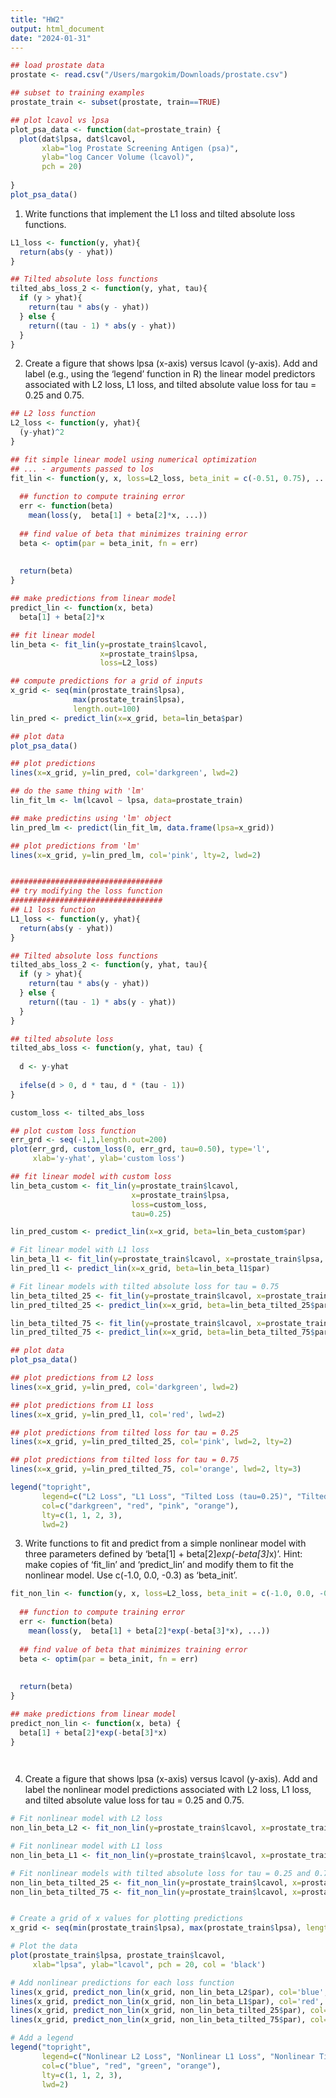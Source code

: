```yaml
---
title: "HW2"
output: html_document
date: "2024-01-31"
---
```


```r
## load prostate data
prostate <- read.csv("/Users/margokim/Downloads/prostate.csv")

## subset to training examples
prostate_train <- subset(prostate, train==TRUE)

## plot lcavol vs lpsa
plot_psa_data <- function(dat=prostate_train) {
  plot(dat$lpsa, dat$lcavol,
       xlab="log Prostate Screening Antigen (psa)",
       ylab="log Cancer Volume (lcavol)",
       pch = 20)
  
}
plot_psa_data() 
```


1. Write functions that implement the L1 loss and tilted absolute loss functions.

```r
L1_loss <- function(y, yhat){
  return(abs(y - yhat))
}

## Tilted absolute loss functions
tilted_abs_loss_2 <- function(y, yhat, tau){
  if (y > yhat){
    return(tau * abs(y - yhat))
  } else {
    return((tau - 1) * abs(y - yhat))
  }
}
```


2. Create a figure that shows lpsa (x-axis) versus lcavol (y-axis). Add and label (e.g., using the 'legend' function in R) the linear model predictors associated with L2 loss, L1 loss, and tilted absolute value loss for tau = 0.25 and 0.75.

```r

## L2 loss function
L2_loss <- function(y, yhat){
  (y-yhat)^2 
}

## fit simple linear model using numerical optimization
## ... - arguments passed to los
fit_lin <- function(y, x, loss=L2_loss, beta_init = c(-0.51, 0.75), ...) {
  
  ## function to compute training error
  err <- function(beta)
    mean(loss(y,  beta[1] + beta[2]*x, ...))
  
  ## find value of beta that minimizes training error
  beta <- optim(par = beta_init, fn = err)
  
  
  return(beta)
}

## make predictions from linear model
predict_lin <- function(x, beta)
  beta[1] + beta[2]*x

## fit linear model
lin_beta <- fit_lin(y=prostate_train$lcavol,
                    x=prostate_train$lpsa,
                    loss=L2_loss)

## compute predictions for a grid of inputs
x_grid <- seq(min(prostate_train$lpsa),
              max(prostate_train$lpsa),
              length.out=100)
lin_pred <- predict_lin(x=x_grid, beta=lin_beta$par)

## plot data
plot_psa_data()

## plot predictions
lines(x=x_grid, y=lin_pred, col='darkgreen', lwd=2)

## do the same thing with 'lm'
lin_fit_lm <- lm(lcavol ~ lpsa, data=prostate_train)

## make predictins using 'lm' object
lin_pred_lm <- predict(lin_fit_lm, data.frame(lpsa=x_grid))

## plot predictions from 'lm'
lines(x=x_grid, y=lin_pred_lm, col='pink', lty=2, lwd=2)


##################################
## try modifying the loss function
##################################
## L1 loss function
L1_loss <- function(y, yhat){
  return(abs(y - yhat))
}

## Tilted absolute loss functions
tilted_abs_loss_2 <- function(y, yhat, tau){
  if (y > yhat){
    return(tau * abs(y - yhat))
  } else {
    return((tau - 1) * abs(y - yhat))
  }
}

## tilted absolute loss
tilted_abs_loss <- function(y, yhat, tau) {
  
  d <- y-yhat
  
  ifelse(d > 0, d * tau, d * (tau - 1))
}

custom_loss <- tilted_abs_loss

## plot custom loss function
err_grd <- seq(-1,1,length.out=200)
plot(err_grd, custom_loss(0, err_grd, tau=0.50), type='l',
     xlab='y-yhat', ylab='custom loss')

## fit linear model with custom loss
lin_beta_custom <- fit_lin(y=prostate_train$lcavol,
                           x=prostate_train$lpsa,
                           loss=custom_loss,
                           tau=0.25)

lin_pred_custom <- predict_lin(x=x_grid, beta=lin_beta_custom$par)

# Fit linear model with L1 loss
lin_beta_l1 <- fit_lin(y=prostate_train$lcavol, x=prostate_train$lpsa, loss=L1_loss)
lin_pred_l1 <- predict_lin(x=x_grid, beta=lin_beta_l1$par)

# Fit linear models with tilted absolute loss for tau = 0.75
lin_beta_tilted_25 <- fit_lin(y=prostate_train$lcavol, x=prostate_train$lpsa, loss=tilted_abs_loss, tau=0.25)
lin_pred_tilted_25 <- predict_lin(x=x_grid, beta=lin_beta_tilted_25$par)

lin_beta_tilted_75 <- fit_lin(y=prostate_train$lcavol, x=prostate_train$lpsa, loss=tilted_abs_loss, tau=0.75)
lin_pred_tilted_75 <- predict_lin(x=x_grid, beta=lin_beta_tilted_75$par)

## plot data
plot_psa_data()

## plot predictions from L2 loss
lines(x=x_grid, y=lin_pred, col='darkgreen', lwd=2)

## plot predictions from L1 loss
lines(x=x_grid, y=lin_pred_l1, col='red', lwd=2)

## plot predictions from tilted loss for tau = 0.25
lines(x=x_grid, y=lin_pred_tilted_25, col='pink', lwd=2, lty=2)

## plot predictions from tilted loss for tau = 0.75
lines(x=x_grid, y=lin_pred_tilted_75, col='orange', lwd=2, lty=3)

legend("topright", 
       legend=c("L2 Loss", "L1 Loss", "Tilted Loss (tau=0.25)", "Tilted Loss (tau=0.75)"),
       col=c("darkgreen", "red", "pink", "orange"), 
       lty=c(1, 1, 2, 3), 
       lwd=2)


```

3. Write functions to fit and predict from a simple nonlinear model with three parameters defined by 'beta[1] + beta[2]*exp(-beta[3]*x)'. Hint: make copies of 'fit_lin' and 'predict_lin' and modify them to fit the nonlinear model. Use c(-1.0, 0.0, -0.3) as 'beta_init'.


```r
fit_non_lin <- function(y, x, loss=L2_loss, beta_init = c(-1.0, 0.0, -0.3), ...) {
  
  ## function to compute training error
  err <- function(beta)
    mean(loss(y,  beta[1] + beta[2]*exp(-beta[3]*x), ...))
  
  ## find value of beta that minimizes training error
  beta <- optim(par = beta_init, fn = err)
  
  
  return(beta)
}

## make predictions from linear model
predict_non_lin <- function(x, beta) {
  beta[1] + beta[2]*exp(-beta[3]*x)
}

  
```

4. Create a figure that shows lpsa (x-axis) versus lcavol (y-axis). Add and label the nonlinear model predictions associated with L2 loss, L1 loss, and tilted absolute value loss for tau = 0.25 and 0.75.

```r
# Fit nonlinear model with L2 loss
non_lin_beta_L2 <- fit_non_lin(y=prostate_train$lcavol, x=prostate_train$lpsa, loss=L2_loss)

# Fit nonlinear model with L1 loss
non_lin_beta_L1 <- fit_non_lin(y=prostate_train$lcavol, x=prostate_train$lpsa, loss=L1_loss)

# Fit nonlinear models with tilted absolute loss for tau = 0.25 and 0.75
non_lin_beta_tilted_25 <- fit_non_lin(y=prostate_train$lcavol, x=prostate_train$lpsa, loss=tilted_abs_loss, tau=0.25)
non_lin_beta_tilted_75 <- fit_non_lin(y=prostate_train$lcavol, x=prostate_train$lpsa, loss=tilted_abs_loss, tau=0.75)


# Create a grid of x values for plotting predictions
x_grid <- seq(min(prostate_train$lpsa), max(prostate_train$lpsa), length.out=100)

# Plot the data
plot(prostate_train$lpsa, prostate_train$lcavol, 
     xlab="lpsa", ylab="lcavol", pch = 20, col = 'black')

# Add nonlinear predictions for each loss function
lines(x_grid, predict_non_lin(x_grid, non_lin_beta_L2$par), col='blue', lwd=2)
lines(x_grid, predict_non_lin(x_grid, non_lin_beta_L1$par), col='red', lwd=2)
lines(x_grid, predict_non_lin(x_grid, non_lin_beta_tilted_25$par), col='green', lwd=2, lty=2)
lines(x_grid, predict_non_lin(x_grid, non_lin_beta_tilted_75$par), col='orange', lwd=2, lty=3)

# Add a legend
legend("topright", 
       legend=c("Nonlinear L2 Loss", "Nonlinear L1 Loss", "Nonlinear Tilted Loss (tau=0.25)", "Nonlinear Tilted Loss (tau=0.75)"),
       col=c("blue", "red", "green", "orange"), 
       lty=c(1, 1, 2, 3), 
       lwd=2)




  
```
